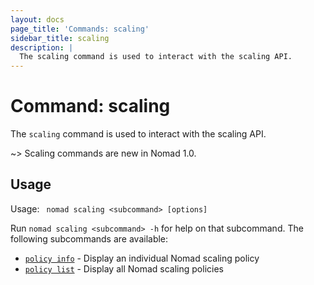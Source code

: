```yaml
---
layout: docs
page_title: 'Commands: scaling'
sidebar_title: scaling
description: |
  The scaling command is used to interact with the scaling API.
---
```


# Command: scaling

The `scaling` command is used to interact with the scaling API.

~> Scaling commands are new in Nomad 1.0.

## Usage

Usage: ` nomad scaling <subcommand> [options]`

Run `nomad scaling <subcommand> -h` for help on that subcommand. The following
subcommands are available:

- [`policy info`][scalingpolicyinfo] - Display an individual Nomad scaling policy
- [`policy list`][scalingpolicylist] - Display all Nomad scaling policies

[scalingpolicyinfo]: /docs/commands/scaling/policy-info
[scalingpolicylist]: /docs/commands/scaling/policy-list
